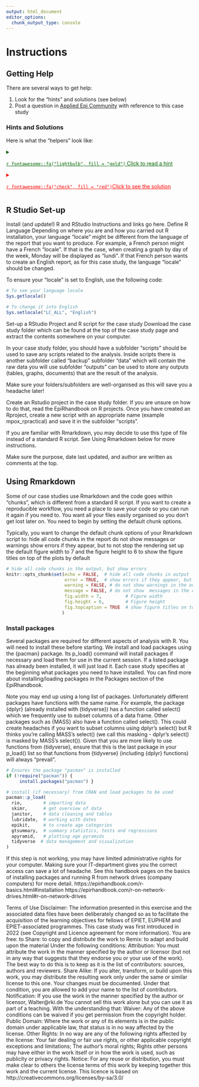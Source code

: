 ```yaml
---
output: html_document
editor_options: 
  chunk_output_type: console
---
```


# Instructions

## Getting Help

There are several ways to get help:

1)  Look for the "hints" and solutions (see below)
2)  Post a question in [Applied Epi
    Community](www.community.appliedepi.org) with reference to this case
    study

### Hints and Solutions

Here is what the "helpers" look like:

<!--Note that this is the way of including hints and explanations to the solutions -->

```{=html}
<!--
NOTE: Below is the hint (all within details tags collapsed)
-->
```
<details>

<summary style="text-decoration: underline; color: darkgreen;">

`r fontawesome::fa("lightbulb", fill = "gold")` Click to read a hint

</summary>

</br>

Here you will see a helpful hint!

</br>

</details>

```{=html}
<!--
NOTE: Below is the solution (all within details tags collapsed)
-->
```
<details>

<summary style="text-decoration: underline; color: red;">

`r fontawesome::fa("check", fill = "red")`Click to see the solution

</summary>

</br>

```r
ebola_linelist %>% 
  filter(
    age > 25,
    district == "Bolo"
  )
```

Here is more explanation about why the solution works.

</br>

</details>

## R Studio Set-up

Install (and update!) R and RStudio
Instructions and links go here.
Define R Language
Depending on where you are and how you carried out R installation, your language “locale” might be different from the language of the report that you want to produce. For example, a French person might have a French “locale”. If that is the case, when creating a graph by day of the week, Monday will be displayed as “lundi”. If that French person wants to create an English report, as for this case study, the language “locale” should be changed.

To ensure your “locale” is set to English, use the following code: 
```r
# To see your language locale
Sys.getlocale()

# To change it into English
Sys.setlocale("LC_ALL", "English")
```

Set-up a RStudio Project and R script for the case study
Download the case study folder which can be found at the top of the case study page and extract the contents somewhere on your computer. 

In your case study folder, you should have a 
subfolder “scripts” should be used to save any scripts related to the analysis. Inside scripts there is another subfolder called “backup” 
subfolder “data” which will contain the raw data you will use
subfolder “outputs” can be used to store any outputs (tables, graphs, documents) that are the result of the analysis.

Make sure your folders/subfolders are well-organised as this will save you a headache later! 

Create an Rstudio project in the case study folder. If you are unsure on how to do that, read the EpiRhandbook on R projects. Once you have created an Rproject, create a new script with an appropriate name (example mpox_rpractical) and save it in the subfolder “scripts”. 

If you are familiar with Rmarkdown, you may decide to use this type of file instead of a standard R script. See Using Rmarkdown below for more instructions. 

Make sure the purpose, date last updated, and author are written as comments at the top.

## Using Rmarkdown
Some of our case studies use Rmarkdown and the code goes within “chunks”, which is different from a standard R script. If you want to create a reproducible workflow, you need a place to save your code so you can run it again if you need to. You want all your files easily organised so you don’t get lost later on. You need to begin by setting the default chunk options.

Typically, you want to change the default chunk options of your Rmarkdown script to:
hide all code chunks in the report
do not show messages or warnings
show errors if they appear, but to not stop the rendering
set up the default figure width to 7 and the figure height to 6
to show the figure titles on top of the plots by default

```r
# hide all code chunks in the output, but show errors 
knitr::opts_chunk$set(echo = FALSE,  # hide all code chunks in output
                      error = TRUE,  # show errors if they appear, but don't stop (produce the word doc)
                      warning = FALSE, # do not show warnings in the output word doc 
                      message = FALSE, # do not show  messages in the output word doc
                      fig.width = 7,         # Figure width
                      fig.height = 6,        # Figure height
                      fig.topcaption = TRUE  # show figure titles on top of plot
                     )
```

### Install packages

Several packages are required for different aspects of analysis with R. You will need to install these before starting. We install and load packages using the {pacman} package. Its p_load() command will install packages if necessary and load them for use in the current session. If a listed package has already been installed, it will just load it. Each case study specifies at the beginning what packages you need to have installed. You can find more about installing/loading packages in the Packages section of the EpiRhandbook.

Note you may end up using a long list of packages. Unfortunately different packages have functions with the same name. For example, the package {dplyr} (already installed with {tidyverse}) has a function called select() which we frequently use to subset columns of a data frame. Other packages such as {MASS} also have a function called select(). This could create headaches if you want to subset columns using dplyr’s select() but R thinks you’re calling MASS’s select() (we call this masking - dplyr’s select() is masked by MASS’s select()). Given that you are more likely to use functions from {tidyverse}, ensure that this is the last package in your p_load() list so that functions from {tidyverse} (including {dplyr} functions) will always “prevail”.

```r
# Ensures the package "pacman" is installed
if (!require("pacman")) {
     install.packages("pacman") }

# install (if necessary) from CRAN and load packages to be used
pacman::p_load(
  rio,        # importing data  
  skimr,      # get overview of data
  janitor,    # data cleaning and tables
  lubridate,  # working with dates
  epikit,     # to create age categories
  gtsummary,  # summary statistics, tests and regressions 
  apyramid,   # plotting age pyramids 
  tidyverse  # data management and visualization
)
```

If this step is not working, you may have limited administrative rights for your computer. Making sure your IT-department gives you the correct access can save a lot of headache. See this handbook pages on the basics of installing packages and running R from network drives (company computers) for more detail. https://epirhandbook.com/r-basics.html#installation https://epirhandbook.com/r-on-network-drives.html#r-on-network-drives

Terms of Use
Disclaimer: The information presented in this exercise and the associated data files have been deliberately changed so as to facilitate the acquisition of the learning objectives for fellows of EPIET, EUPHEM and EPIET-associated programmes. This case study was first introduced in 2022 (see Copyright and Licence agreement for more information).
You are free:
to Share: to copy and distribute the work
to Remix: to adapt and build upon the material
Under the following conditions:
Attribution: You must attribute the work in the manner specified by the author or licensor (but not in any way that suggests that they endorse you or your use of the work). The best way to do this is to keep as it is the list of contributors: sources, authors and reviewers.
Share Alike: If you alter, transform, or build upon this work, you may distribute the resulting work only under the same or similar license to this one. Your changes must be documented. Under that condition, you are allowed to add your name to the list of contributors.
Notification: If you use the work in the manner specified by the author or licensor, Walter@rki.de
You cannot sell this work alone but you can use it as part of a teaching.
With the understanding that:
Waiver: Any of the above conditions can be waived if you get permission from the copyright holder.
Public Domain: Where the work or any of its elements is in the public domain under applicable law, that status is in no way affected by the license.
Other Rights: In no way are any of the following rights affected by the license:
Your fair dealing or fair use rights, or other applicable copyright exceptions and limitations;
The author’s moral rights;
Rights other persons may have either in the work itself or in how the work is used, such as publicity or privacy rights.
Notice: For any reuse or distribution, you must make clear to others the license terms of this work by keeping together this work and the current license.
This licence is based on http://creativecommons.org/licenses/by-sa/3.0/

